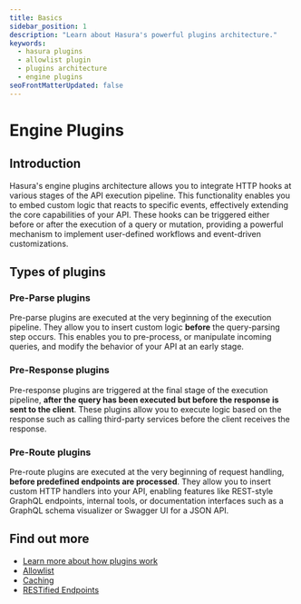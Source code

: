 ```yaml
---
title: Basics
sidebar_position: 1
description: "Learn about Hasura's powerful plugins architecture."
keywords:
  - hasura plugins
  - allowlist plugin
  - plugins architecture
  - engine plugins
seoFrontMatterUpdated: false
---
```


# Engine Plugins

## Introduction

Hasura's engine plugins architecture allows you to integrate HTTP hooks at various stages of the API execution pipeline.
This functionality enables you to embed custom logic that reacts to specific events, effectively extending the core
capabilities of your API. These hooks can be triggered either before or after the execution of a query or mutation,
providing a powerful mechanism to implement user-defined workflows and event-driven customizations.

## Types of plugins

### Pre-Parse plugins

Pre-parse plugins are executed at the very beginning of the execution pipeline. They allow you to insert custom logic
**before** the query-parsing step occurs. This enables you to pre-process, or manipulate incoming queries, and modify
the behavior of your API at an early stage.

### Pre-Response plugins

Pre-response plugins are triggered at the final stage of the execution pipeline, **after the query has been executed but
before the response is sent to the client**. These plugins allow you to execute logic based on the response such as
calling third-party services before the client receives the response.

### Pre-Route plugins

Pre-route plugins are executed at the very beginning of request handling, **before predefined endpoints are processed**. They allow you to insert custom HTTP handlers into your API, enabling features like REST-style GraphQL endpoints, internal tools, or documentation interfaces such as a GraphQL schema visualizer or Swagger UI for a JSON API.

## Find out more

- [Learn more about how plugins work](/plugins/introduction.mdx)
- [Allowlist](/plugins/allowlist/index.mdx)
- [Caching](/plugins/caching/index.mdx)
- [RESTified Endpoints](/plugins/restified-endpoints/index.mdx)
